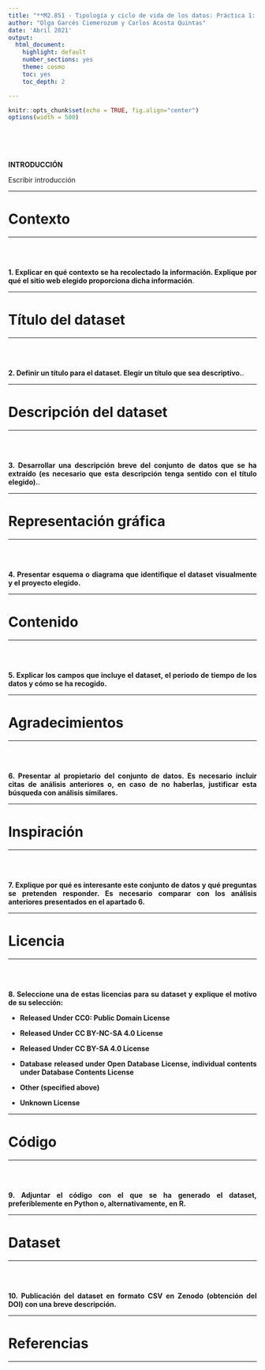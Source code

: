 ```yaml
---
title: "**M2.851 - Tipología y ciclo de vida de los datos: Práctica 1: Web scraping**"
author: "Olga Garcés Ciemerozum y Carlos Acosta Quintas"
date: 'Abril 2021'
output:
  html_document:
    highlight: default
    number_sections: yes
    theme: cosmo
    toc: yes
    toc_depth: 2

---
```


<style>
body {
text-align: justify}
</style>



```r
knitr::opts_chunk$set(echo = TRUE, fig.align="center")
options(width = 500)

```

<br><br><br>

**INTRODUCCIÓN**

Escribir introducción <p>





******
# **Contexto**
******

<br><br>


**1. Explicar en qué contexto se ha recolectado la información. Explique por qué el sitio web elegido proporciona dicha información**.





******
# **Título del dataset**
******

<br><br>


**2. Definir un título para el dataset. Elegir un título que sea descriptivo.**.





******
# **Descripción del dataset**
******

<br><br>


**3. Desarrollar una descripción breve del conjunto de datos que se ha extraído (es necesario que esta descripción tenga sentido con el título elegido).**.




******
# **Representación gráfica**
******

<br><br>


**4. Presentar esquema o diagrama que identifique el dataset visualmente y el proyecto elegido.**





******
# **Contenido**
******

<br><br>


**5. Explicar los campos que incluye el dataset, el periodo de tiempo de los datos y cómo se ha recogido.**


******
# **Agradecimientos**
******

<br><br>


**6. Presentar al propietario del conjunto de datos. Es necesario incluir citas de análisis anteriores o, en caso de no haberlas, justificar esta búsqueda con análisis similares.**



******
# **Inspiración**
******

<br><br>


**7. Explique por qué es interesante este conjunto de datos y qué preguntas se pretenden responder. Es necesario comparar con los análisis anteriores presentados en el apartado 6.**



******
# **Licencia**
******

<br><br>


**8. Seleccione una de estas licencias para su dataset y explique el motivo de su selección:**


<ul>
<li>**Released Under CC0: Public Domain License**<p>
<li>**Released Under CC BY-NC-SA 4.0 License**<p>
<li>**Released Under CC BY-SA 4.0 License**<p>
<li>**Database released under Open Database License, individual contents under Database Contents License**<p>
<li>**Other (specified above)**<p>
<li>**Unknown License**<p>
</ul>

******
# **Código**
******

<br><br>


**9. Adjuntar el código con el que se ha generado el dataset, preferiblemente en Python o, alternativamente, en R.**




******
# **Dataset**
******

<br><br>


**10. Publicación del dataset en formato CSV en Zenodo (obtención del DOI) con una breve descripción.**



******
# **Referencias**
******
<br>
